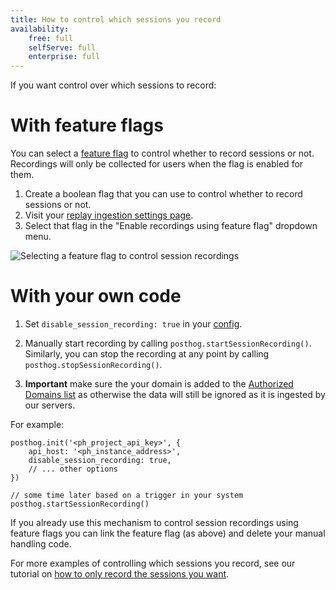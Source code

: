 ```yaml
---
title: How to control which sessions you record
availability:
    free: full
    selfServe: full
    enterprise: full
---
```


If you want control over which sessions to record:

# With feature flags

You can select a [feature flag](/docs/feature-flags) to control whether to record sessions or not. Recordings will only be collected for users when the flag is enabled for them.

1. Create a boolean flag that you can use to control whether to record sessions or not.
2. Visit your [replay ingestion settings page](https://us.posthog.com/settings/project-replay#replay-ingestion).
3. Select that flag in the "Enable recordings using feature flag" dropdown menu.

![Selecting a feature flag to control session recordings](../../images/docs/session-replay/select-replay-control-flag.png)

# With your own code

1. Set `disable_session_recording: true` in your [config](/docs/integrate/client/js/#config).

2. Manually start recording by calling `posthog.startSessionRecording()`. Similarly, you can stop the recording at any point by calling `posthog.stopSessionRecording()`.

3. **Important** make sure the your domain is added to the [Authorized Domains list](https://app.posthog.com/settings/project-replay#replay-authorized-domains) as otherwise the data will still be ignored as it is ingested by our servers.

For example:

```js-web
posthog.init('<ph_project_api_key>', {
    api_host: '<ph_instance_address>',
    disable_session_recording: true,
    // ... other options
})

// some time later based on a trigger in your system
posthog.startSessionRecording()
```

If you already use this mechanism to control session recordings using feature flags you can link the feature flag (as above) and delete your manual handling code.

For more examples of controlling  which sessions you record, see our tutorial on [how to only record the sessions you want](/tutorials/limit-session-recordings).

